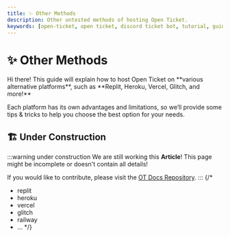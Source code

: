 ```yaml
---
title: ✨ Other Methods
description: Other untested methods of hosting Open Ticket.
keywords: [open-ticket, open ticket, discord ticket bot, tutorial, guide, article, hosting, other, extra, methods, etc]
---
```

<head>
    <link rel="apple-touch-icon" href="/img/logo_vertical.png"/>
</head>

# ✨ Other Methods
<FlexHorizontal>
<div style={{width:"50%"}} className="otdocs-flex-mobile-width">
Hi there! This guide will explain how to host Open Ticket on **various alternative platforms**, such as <C color="blue">**Replit, Heroku, Vercel, Glitch, and more!**</C>

Each platform has its own advantages and limitations, so we’ll provide some tips & tricks to help you choose the best option for your needs.
</div>
<div style={{width:"50%"}} className="otdocs-flex-mobile-width">
    <StyledTitle title="Other Methods" description="Because why not 😉"></StyledTitle>
</div>
</FlexHorizontal>

<Divider></Divider>
## 🏗️ Under Construction
:::warning under construction
We are still working this **Article**! This page might be incomplete or doesn't contain all details!

If you would like to contribute, please visit the [OT Docs Repository](https://github.com/open-discord-bots/ot-docs).
:::
{/*
- replit
- heroku
- vercel
- glitch
- railway
- ...
*/}